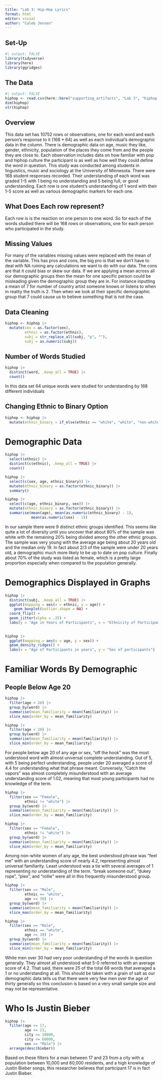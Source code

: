 ```yaml
---
title: "Lab 3: Hip-Hop Lyrics"
format: html
editor: visual
author: "Caleb Jensen"
---
```


## Set-Up

```r
#| output: FALSE
library(tidyverse)
library(here)
library(ggridges)
```

## The Data

```r
#| output: FALSE
hiphop <- read.csv(here::here("supporting_artifacts", "Lab 3", "hiphop.csv"))
dim(hiphop)
str(hiphop)
```

## Overview

This data set has 10752 rows or observations, one for each word and each person's response to it (168 \* 64) as well as each individual's demographic data in the column. There is demographic data on age, music they like, gender, ethnicity, population of the places they come from and the people they are close to. Each observation includes data on how familiar with pop and hiphop culture the participant is as well as how well they could define the word in question. This study was conducted among students in linguistics, music and sociology at the University of Minnesota. There were 168 student responses recorded. Their understanding of each word was graded 1-5 with 1 being no understanding and 5 being full, or good understanding. Each row is one student's understanding of 1 word with their 1-5 score as well as various demographic markers for each one.

## What Does Each row represent?

Each row is is the reaction on one person to one word. So for each of the words studied there will be 168 rows or observations, one for each person who participated in the study.

## Missing Values

For many of the variables missing values were replaced with the mean of the variable. This has pros and cons, the big pro is that we don't have to deal with NA ruining any calculations we want to do with our data. The cons are that it could bias or skew our data. If we are applying a mean across all our demographic groups then the mean for one specific person could be misleading given the demographic group they are in. For instance inputting a mean of 7 for number of country artist someone knows or listens to when in reality the truth is 2. Then when we look at their specific demographic group that 7 could cause us to believe something that is not the case.

## Data Cleaning

```r
hiphop <- hiphop |> 
  mutate(sex = as.factor(sex),
         ethnic = as.factor(ethnic), 
         subj = str_replace_all(subj, "p", ""),
         subj = as.numeric(subj))
```

## Number of Words Studied

```r
hiphop |> 
  distinct(word, .keep_all = TRUE) |> 
  count()
```

In this data set 64 unique words were studied for understanding by 168 different individuals

## Changing Ethnic to Binary Option

```r
hiphop <- hiphop |> 
  mutate(ethnic_binary = if_else(ethnic == "white", "white", "non-white"))
```

# Demographic Data

```r
hiphop |> 
  select(ethnic) |> 
  distinct(c(ethnic), .keep_all = TRUE) |> 
  count()

hiphop |> 
  select(c(sex, age, ethnic_binary)) |> 
  mutate(ethnic_binary = as.factor(ethnic_binary)) |> 
  summary()

hiphop |> 
  select(c(age, ethnic_binary, sex)) |>
  mutate(ethnic_binary = as.factor(ethnic_binary)) |> 
  summarise(mean(age), mean(as.numeric(ethnic_binary) - 1),
            mean(as.numeric(sex) - 1)) 
```

In our sample there were 9 distinct ethnic groups identified. This seems like quite a lot of diversity until you uncover that about 80% of the sample was white with the remaining 20% being divided among the other ethnic groups. The sample was very young with the average age being about 20 years old and the median only 19. In fact about 2/3 of the sample were under 20 years old, a demographic much more likely to be up to date on pop culture. Finally about 70% of the study was listed as female, which is a pretty large proportion especially when compared to the population generally.

# Demographics Displayed in Graphs

```r
hiphop |> 
  distinct(subj, .keep_all = TRUE) |> 
  ggplot(mapping = aes(x = ethnic, y = age)) + 
    geom_boxplot(outlier.shape = NA) +
  coord_flip() + 
  geom_jitter(alpha = .25) + 
  labs(y = "Age in Years of Participants", x = "Ethnicity of Participants")
  
  
hiphop |> 
  ggplot(mapping = aes(x = age, y = sex)) + 
  geom_density_ridges() +
  labs(x = "Age of Participants in years", y = "Sex of participants")
```

# Familiar Words By Demographic

## People Below Age 20

```r
hiphop |>  
  filter(age < 20) |> 
  group_by(word) |> 
  summarise(mean_familiarity = mean(familiarity)) |> 
  slice_max(order_by = mean_familiarity)

hiphop |>  
  filter(age < 20) |> 
  group_by(word) |> 
  summarise(mean_familiarity = mean(familiarity)) |> 
  slice_min(order_by = mean_familiarity)
```

For people below age 20 of any age or sex, "off the hook" was the most understood word with almost universal complete understanding. Out of 5, with 5 being perfect understanding, people under 20 averaged a score of 4.4 for understanding what that phrase meant. Conversely, "Catch the vapors" was almost completely misunderstood with an average understanding score of 1.02, meaning that most young participants had no knowledge of the term.

```r
hiphop |>  
  filter(sex == "Female", 
         ethnic != "white") |> 
  group_by(word) |> 
  summarise(mean_familiarity = mean(familiarity)) |> 
  slice_max(order_by = mean_familiarity)

hiphop |>  
  filter(sex == "Female", 
         ethnic != "white") |> 
  group_by(word) |> 
  summarise(mean_familiarity = mean(familiarity)) |> 
  slice_min(order_by = mean_familiarity)
```

Among non-white women of any age, the best understood phrase was "feel me" with an understanding score of nearly 4.2, representing almost universal familiarity. Least understood was a tie with several averages of 1 representing no understanding of the term. "break someone out", "dukey rope", "plex", and "rollie" were all in this frequently misunderstood group.

```r
hiphop |>  
  filter(sex == "Male", 
         ethnic == "white", 
         age >= 30) |> 
  group_by(word) |> 
  summarise(mean_familiarity = mean(familiarity)) |> 
  slice_max(order_by = mean_familiarity)

hiphop |>  
  filter(sex == "Male", 
         ethnic == "white", 
         age >= 30) |> 
  group_by(word) |> 
  summarise(mean_familiarity = mean(familiarity)) |> 
  slice_min(order_by = mean_familiarity)
```

White men over 30 had very poor understanding of the words in question generally. They almost all understood what 5-0 referred to with an average score of 4.2. That said, there were 25 of the total 68 words that averaged a 1 or no understanding at all. This should be taken with a grain of salt as our demographic data tells us that there were very few men over the age of thirty generally so this conclusion is based on a very small sample size and may not be representative.

# Who Is Justin Bieber

```r
hiphop |> 
  filter(age >= 17, 
         age <= 23, 
         city >= 10000, 
         city <= 60000, 
         sex == "Male") |>
  arrange(desc(bieber))
```

Based on these filters for a man between 17 and 23 from a city with a population between 10,000 and 60,000 residents, and a high knowledge of Justin Bieber songs, this researcher believes that participant 17 is in fact Justin Bieber.
